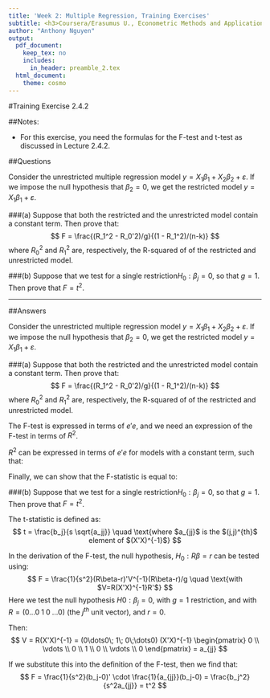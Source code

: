 ```yaml
---
title: 'Week 2: Multiple Regression, Training Exercises'
subtitle: <h3>Coursera/Erasumus U., Econometric Methods and Applications</h3>
author: "Anthony Nguyen"
output:
  pdf_document: 
    keep_tex: no
    includes:
      in_header: preamble_2.tex
  html_document:
    theme: cosmo
---
```

\makeatletter
\g@addto@macro\bfseries{\boldmath}
\makeatother

#Training Exercise 2.4.2 
  
##Notes:  
  
+ For this exercise, you need the formulas for the F-test and t-test as discussed in Lecture 2.4.2.    
  
##Questions  
  
Consider the unrestricted multiple regression model $y = X_1\beta_1 + X_2\beta_2 + \varepsilon$. If we impose the null hypothesis that $\beta_2 = 0$, we get the restricted model $y = X_1\beta_1 + \varepsilon$.  
  
###(a) Suppose that both the restricted and the unrestricted model contain a constant term. Then prove that:     
$$
F = \frac{(R_1^2 - R_0'2)/g}{(1 - R_1^2)/(n-k)}
$$
where $R_0^2$ and $R_1^2$ are, respectively, the R-squared of of the restricted and unrestricted model.  
        
###(b) Suppose that we test for a single restriction$H_0: \beta_j = 0$, so that $g = 1$.  Then prove that $F = t^2$.    
  
***
\pagebreak  
  
##Answers    
    
Consider the unrestricted multiple regression model $y = X_1\beta_1 + X_2\beta_2 + \varepsilon$. If we impose the null hypothesis that $\beta_2 = 0$, we get the restricted model $y = X_1\beta_1 + \varepsilon$.  
  
###(a) Suppose that both the restricted and the unrestricted model contain a constant term. Then prove that:     
$$
F = \frac{(R_1^2 - R_0'2)/g}{(1 - R_1^2)/(n-k)}
$$
where $R_0^2$ and $R_1^2$ are, respectively, the R-squared of of the restricted and unrestricted model.  
  
The F-test is expressed in terms of $e'e$, and we need an expression of the F-test in terms of $R^2$.  

$R^2$ can be expressed in terms of $e'e$ for models with a constant term, such that:

\begin{align*}
R^2 &= 1 - \frac{e'e}{SST} &&\text{where $SST = \sum_{i=1}^n (y_i - \bar{y})2$} \\  
  e'e &= SST(1-R^2) &&\text{re-written} \\
  e_0'e_0 &= SST(1-R_0^2) &&\text{restricted} \\  
  e_1'e_1 &= SST(1-R_1'2) &&\text{unrestricted}
\end{align*}

Finally, we can show that the F-statistic is equal to:  

\begin{align*}  
F &= \frac{(e_0'e_0 - e_1'e_1)/g}{e_1'e_1/(n-u)} = \frac{(SST(1-R_0^2) - SST(1-R_1'2))/g}{SST(1-R_1^2)/(n-u)} \\
  & = \frac{(R_1^2-R_0^2)/g}{(1-R_1^2)/(n-u)}  
\end{align*}
  
###(b) Suppose that we test for a single restriction$H_0: \beta_j = 0$, so that $g = 1$.  Then prove that $F = t^2$.  
  
The t-statistic is defined as:  
$$
t = \frac{b_j}{s \sqrt{a_jj}} \quad \text{where $a_{jj}$ is the $(j,j)^{th}$ element of $(X'X)^{-1}$}
$$

In the derivation of the F-test, the null hypothesis, $H_0: R\beta = r$ can be tested using:
$$
F = \frac{1}{s^2}(R\beta-r)'V^{-1}(R\beta-r)/g \quad \text{with $V=R(X'X)^{-1}R'$}
$$
Here we test the null hypothesis $H0: \beta_j = 0$, with $g = 1$ restriction, and with $R = (0\dots0\; 1\; 0\;\dots0)$ (the $j^{th}$ unit vector), and $r=0$.  

Then:  
$$
V = R(X'X)^{-1} = (0\dots0\; 1\; 0\;\dots0) (X'X)^{-1} \begin{pmatrix} 
  0 \\  
  \vdots \\  
  0 \\  
  1 \\  
  0 \\  
  \vdots \\  
  0  
  \end{pmatrix}  
  = a_{jj}
$$

If we substitute this into the definition of the F-test, then we find that:  
$$
F = \frac{1}{s^2}(b_j-0)' \cdot \frac{1}{a_{jj}}(b_j-0) = \frac{b_j^2}{s^2a_{jj}} = t^2
$$

